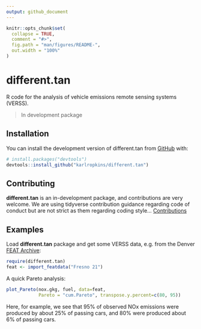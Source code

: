 ```yaml
---
output: github_document
---
```


<!-- index.md is generated from index.Rmd. Please edit that file -->

```r
knitr::opts_chunk$set(
  collapse = TRUE,
  comment = "#>",
  fig.path = "man/figures/README-",
  out.width = "100%"
)
```

# different.tan

<!-- badges: start -->
<!-- badges: end -->

R code for the analysis of vehicle emissions remote sensing systems (VERSS).  

> In development package

## Installation

You can install the development version of different.tan from [GitHub](https://github.com/) with:

```r
# install.packages("devtools")
devtools::install_github("karlropkins/different.tan")
```

## Contributing

**different.tan** is an in-development package, and contributions are very welcome. We are using tidyverse contribution guidance regarding code of conduct but are not strict as them regarding coding style...  [Contributions](https://karlropkins.github.io/different.tan/CONTRIBUTING.html) 

## Examples

Load __different.tan__ package and get some VERSS data, e.g. from the Denver [FEAT Archive](https://digitalcommons.du.edu/feat/):

```r
require(different.tan)
feat <- import_featdata("Fresno 21")
```

A quick Pareto analysis:

```r
plot_Pareto(nox.gkg, fuel, data=feat, 
            Pareto = "cum.Pareto", transpose.y.percent=c(80, 95))
```

Here, for example, we see that 95\% of observed NOx emissions were produced by about 25\% of passing cars, and 80\% were produced about 6\% of passing cars.

